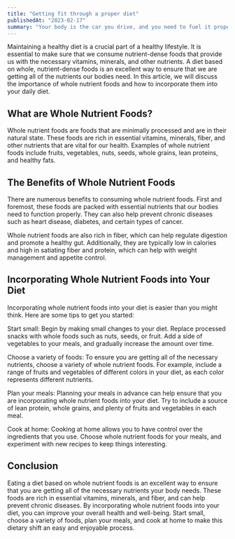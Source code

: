 ```yaml
---
title: "Getting fit through a proper diet"
publishedAt: "2023-02-17"
summary: "Your body is the car you drive, and you need to fuel it properly to get the best performance."
---
```


Maintaining a healthy diet is a crucial part of a healthy lifestyle. It is essential to make sure that we consume nutrient-dense foods that provide us with the necessary vitamins, minerals, and other nutrients. A diet based on whole, nutrient-dense foods is an excellent way to ensure that we are getting all of the nutrients our bodies need. In this article, we will discuss the importance of whole nutrient foods and how to incorporate them into your daily diet.

## What are Whole Nutrient Foods?

Whole nutrient foods are foods that are minimally processed and are in their natural state. These foods are rich in essential vitamins, minerals, fiber, and other nutrients that are vital for our health. Examples of whole nutrient foods include fruits, vegetables, nuts, seeds, whole grains, lean proteins, and healthy fats.

## The Benefits of Whole Nutrient Foods

There are numerous benefits to consuming whole nutrient foods. First and foremost, these foods are packed with essential nutrients that our bodies need to function properly. They can also help prevent chronic diseases such as heart disease, diabetes, and certain types of cancer.

Whole nutrient foods are also rich in fiber, which can help regulate digestion and promote a healthy gut. Additionally, they are typically low in calories and high in satiating fiber and protein, which can help with weight management and appetite control.

## Incorporating Whole Nutrient Foods into Your Diet

Incorporating whole nutrient foods into your diet is easier than you might think. Here are some tips to get you started:

Start small: Begin by making small changes to your diet. Replace processed snacks with whole foods such as nuts, seeds, or fruit. Add a side of vegetables to your meals, and gradually increase the amount over time.

Choose a variety of foods: To ensure you are getting all of the necessary nutrients, choose a variety of whole nutrient foods. For example, include a range of fruits and vegetables of different colors in your diet, as each color represents different nutrients.

Plan your meals: Planning your meals in advance can help ensure that you are incorporating whole nutrient foods into your diet. Try to include a source of lean protein, whole grains, and plenty of fruits and vegetables in each meal.

Cook at home: Cooking at home allows you to have control over the ingredients that you use. Choose whole nutrient foods for your meals, and experiment with new recipes to keep things interesting.

## Conclusion

Eating a diet based on whole nutrient foods is an excellent way to ensure that you are getting all of the necessary nutrients your body needs. These foods are rich in essential vitamins, minerals, and fiber, and can help prevent chronic diseases. By incorporating whole nutrient foods into your diet, you can improve your overall health and well-being. Start small, choose a variety of foods, plan your meals, and cook at home to make this dietary shift an easy and enjoyable process.
